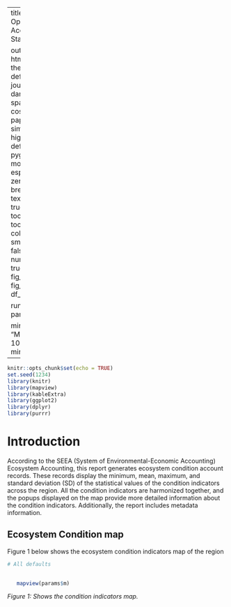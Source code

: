 
---
title:  SEEA Opening Condition Accounting Statistics Report|

output: 
 html_document:
   theme: flatly # default, cerulean, journal, flatly, darkly, readable, spacelab, united, cosmo, lumen, paper, sandstone, simplex, and yeti
   highlight: tango # default, tango, pygments, kate, monochrome, espresso, zenburn, haddock, breezedark, and textmate
   smart: true
   toc: true
   toc_depth: 2
   toc_float:
     collapsed: false
     smooth_scroll: false
   numbers_sections: true
   fig_width: 7
   fig_height: 6
   fig_caption: true
   df_print: paged

runtime: shiny   
params:
  m: NA

  minimum: 
    label: "Minimum:"
    value: 100
    input: slider
    min: 0
    max: 1000
---


```r
knitr::opts_chunk$set(echo = TRUE)
set.seed(1234)
library(knitr)
library(mapview)
library(kableExtra)
library(ggplot2)
library(dplyr)
library(purrr)

```


# Introduction
According to the SEEA (System of Environmental-Economic Accounting) Ecosystem Accounting, this report generates ecosystem condition account records. 
These records display the minimum, mean, maximum, and standard deviation (SD) of the statistical values of the condition indicators across the region. 
All the condition indicators are harmonized together, and the popups displayed on the map provide more detailed information about the condition indicators. Additionally, the report includes metadata information.

## Ecosystem Condition map
Figure 1 below shows the ecosystem condition indicators map of the region


```r

# All defaults

   
   mapview(params$m)

```
*Figure 1: Shows the condition indicators map.* 
